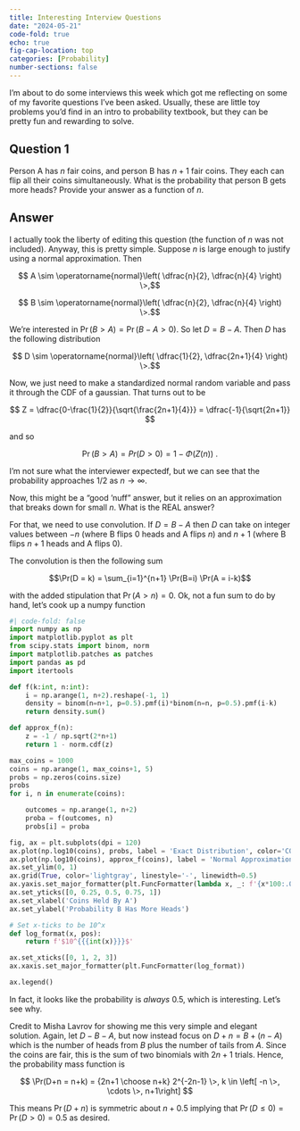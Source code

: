 ```yaml
---
title: Interesting Interview Questions
date: "2024-05-21"
code-fold: true
echo: true
fig-cap-location: top
categories: [Probability]
number-sections: false
---
```



I'm about to do some interviews this week which got me reflecting on some of my favorite questions I've been asked.  Usually, these are little toy problems you'd find in an intro to probability textbook, but they can be pretty fun and rewarding to solve.

## Question 1

Person A has $n$ fair coins, and person B has $n+1$ fair coins.  They each can flip all their coins simultaneously.  What is the probability that person B gets more heads? Provide your answer as a function of $n$.

## Answer

I actually took the liberty of editing this question (the function of $n$ was not included).  Anyway, this is pretty simple.  Suppose $n$ is large enough to justify using a normal approximation.  Then

$$ A \sim \operatorname{normal}\left( \dfrac{n}{2}, \dfrac{n}{4} \right) \>,$$

$$ B \sim \operatorname{normal}\left( \dfrac{n}{2}, \dfrac{n}{4} \right) \>.$$

We're interested in $\Pr(B \gt A) = \Pr(B - A \gt 0)$.  So let $D=B-A$.  Then $D$ has the following distribution

$$ D \sim \operatorname{normal}\left( \dfrac{1}{2}, \dfrac{2n+1}{4} \right) \>.$$

Now, we just need to make a standardized normal random variable and pass it through the CDF of a gaussian.  That turns out to be

$$ Z = \dfrac{0-\frac{1}{2}}{\sqrt{\frac{2n+1}{4}}} = \dfrac{-1}{\sqrt{2n+1}} $$

and so

$$ \Pr(B \gt A) = Pr(D \gt 0) = 1 - \Phi(Z(n)) \>.$$

I'm not sure what the interviewer expectedf, but we can see that the probability approaches 1/2 as $n \to \infty$.


Now, this might be a "good 'nuff" answer, but it relies on an approximation that breaks down for small $n$.  What is the REAL answer?

For that, we need to use convolution.  If $D=B-A$ then $D$ can take on integer values between $-n$ (where B flips 0 heads and A flips $n$) and $n+1$ (where B flips $n+1$ heads and A flips 0).

The convolution is then the following sum 

$$\Pr(D = k) = \sum_{i=1}^{n+1} \Pr(B=i) \Pr(A = i-k)$$

with the added stipulation that $\Pr(A>n) = 0$.  Ok, not a fun sum to do by hand, let's cook up a numpy function

```python
#| code-fold: false
import numpy as np
import matplotlib.pyplot as plt
from scipy.stats import binom, norm
import matplotlib.patches as patches
import pandas as pd
import itertools

def f(k:int, n:int):
    i = np.arange(1, n+2).reshape(-1, 1)
    density = binom(n=n+1, p=0.5).pmf(i)*binom(n=n, p=0.5).pmf(i-k)
    return density.sum()

def approx_f(n):
    z = -1 / np.sqrt(2*n+1) 
    return 1 - norm.cdf(z)

max_coins = 1000
coins = np.arange(1, max_coins+1, 5)
probs = np.zeros(coins.size)
probs
for i, n in enumerate(coins):

    outcomes = np.arange(1, n+2)
    proba = f(outcomes, n)
    probs[i] = proba

fig, ax = plt.subplots(dpi = 120)
ax.plot(np.log10(coins), probs, label = 'Exact Distribution', color='C0')
ax.plot(np.log10(coins), approx_f(coins), label = 'Normal Approximation', color = 'C0', linestyle='dashed')
ax.set_ylim(0, 1)
ax.grid(True, color='lightgray', linestyle='-', linewidth=0.5)
ax.yaxis.set_major_formatter(plt.FuncFormatter(lambda x, _: f'{x*100:.0f}%'))
ax.set_yticks([0, 0.25, 0.5, 0.75, 1])
ax.set_xlabel('Coins Held By A')
ax.set_ylabel('Probability B Has More Heads')

# Set x-ticks to be 10^x
def log_format(x, pos):
    return f'$10^{{{int(x)}}}$'

ax.set_xticks([0, 1, 2, 3])
ax.xaxis.set_major_formatter(plt.FuncFormatter(log_format))

ax.legend()
```

In fact, it looks like the probability is _always_ 0.5, which is interesting.  Let's see why.

Credit to Misha Lavrov for showing me this very simple and elegant solution.  Again, let $D - B-A$, but now instead focus on $D+n = B + (n-A)$ which is the number of heads from $B$ plus the number of tails from $A$.  Since the coins are fair, this is the sum of two binomials with $2n+1$ trials.  Hence, the probability mass function is 

$$ \Pr(D+n = n+k) = {2n+1 \choose n+k} 2^{-2n-1} \>, k \in \left[ -n \>, \cdots \>, n+1\right] $$

This means $\Pr(D+n)$ is symmetric about $n+0.5$ implying that $\Pr(D\leq 0) = \Pr(D\gt 0) = 0.5$ as desired.